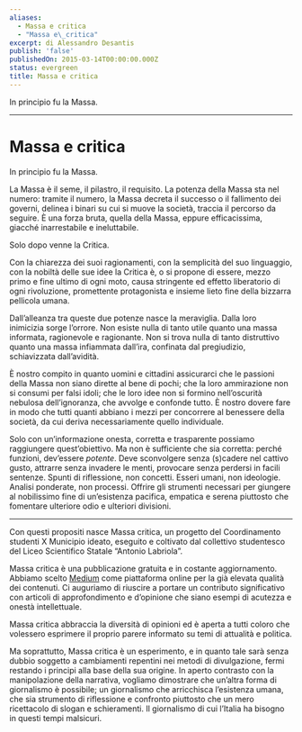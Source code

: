 ```yaml
---
aliases:
  - Massa e critica
  - "Massa e\_critica"
excerpt: di Alessandro Desantis
publish: 'false'
publishedOn: 2015-03-14T00:00:00.000Z
status: evergreen
title: Massa e critica
---
```

In principio fu la Massa.

* * *

# Massa e critica

In principio fu la Massa.

La Massa è il seme, il pilastro, il requisito. La potenza della Massa sta nel numero: tramite il numero, la Massa decreta il successo o il fallimento dei governi, delinea i binari su cui si muove la società, traccia il percorso da seguire. È una forza bruta, quella della Massa, eppure efficacissima, giacché inarrestabile e ineluttabile.

Solo dopo venne la Critica.

Con la chiarezza dei suoi ragionamenti, con la semplicità del suo linguaggio, con la nobiltà delle sue idee la Critica è, o si propone di essere, mezzo primo e fine ultimo di ogni moto, causa stringente ed effetto liberatorio di ogni rivoluzione, promettente protagonista e insieme lieto fine della bizzarra pellicola umana.

Dall’alleanza tra queste due potenze nasce la meraviglia. Dalla loro inimicizia sorge l’orrore. Non esiste nulla di tanto utile quanto una massa informata, ragionevole e ragionante. Non si trova nulla di tanto distruttivo quanto una massa infiammata dall’ira, confinata dal pregiudizio, schiavizzata dall’avidità.

È nostro compito in quanto uomini e cittadini assicurarci che le passioni della Massa non siano dirette al bene di pochi; che la loro ammirazione non si consumi per falsi idoli; che le loro idee non si formino nell’oscurità nebulosa dell’ignoranza, che avvolge e confonde tutto. È nostro dovere fare in modo che tutti quanti abbiano i mezzi per concorrere al benessere della società, da cui deriva necessariamente quello individuale.

Solo con un’informazione onesta, corretta e trasparente possiamo raggiungere quest’obiettivo. Ma non è sufficiente che sia corretta: perché funzioni, dev’essere _potente_. Deve sconvolgere senza (s)cadere nel cattivo gusto, attrarre senza invadere le menti, provocare senza perdersi in facili sentenze. Spunti di riflessione, non concetti. Esseri umani, non ideologie. Analisi ponderate, non processi. Offrire gli strumenti necessari per giungere al nobilissimo fine di un’esistenza pacifica, empatica e serena piuttosto che fomentare ulteriore odio e ulteriori divisioni.

- - -

Con questi propositi nasce Massa critica, un progetto del Coordinamento studenti X Municipio ideato, eseguito e coltivato dal collettivo studentesco del Liceo Scientifico Statale “Antonio Labriola”.

Massa critica è una pubblicazione gratuita e in costante aggiornamento. Abbiamo scelto [Medium](https://medium.com/) come piattaforma online per la già elevata qualità dei contenuti. Ci auguriamo di riuscire a portare un contributo significativo con articoli di approfondimento e d’opinione che siano esempi di acutezza e onestà intellettuale.

Massa critica abbraccia la diversità di opinioni ed è aperta a tutti coloro che volessero esprimere il proprio parere informato su temi di attualità e politica.

Ma soprattutto, Massa critica è un esperimento, e in quanto tale sarà senza dubbio soggetto a cambiamenti repentini nei metodi di divulgazione, fermi restando i principi alla base della sua origine. In aperto contrasto con la manipolazione della narrativa, vogliamo dimostrare che un’altra forma di giornalismo è possibile; un giornalismo che arricchisca l’esistenza umana, che sia strumento di riflessione e confronto piuttosto che un mero ricettacolo di slogan e schieramenti. Il giornalismo di cui l’Italia ha bisogno in questi tempi malsicuri.
